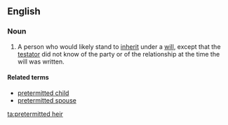 ==English==

===Noun===
{{wikipedia}}
{{en-noun}}
# {{lb|en|legal}} A person who would likely stand to [[inherit]] under a [[will]], except that the [[testator]] did not know of the party or of the relationship at the time the will was written.

====Related terms====
* [[pretermitted child]]
* [[pretermitted spouse]]

[[ta:pretermitted heir]]